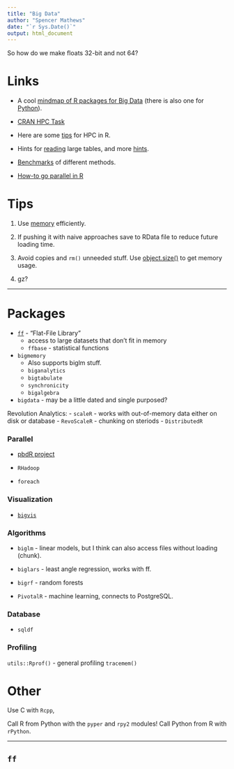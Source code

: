 ```yaml
---
title: "Big Data"
author: "Spencer Mathews"
date: "`r Sys.Date()`"
output: html_document
---
```


So how do we make floats 32-bit and not 64?


# Links

- A cool [mindmap of R packages for Big Data](https://www.xmind.net/m/LKF2/) (there is also one for [Python](https://www.xmind.net/m/WvfC/)).
- [CRAN HPC Task](http://cran.r-project.org/web/views/HighPerformanceComputing.html)
- Here are some [tips](http://blog.revolutionanalytics.com/2013/12/tips-on-computing-with-big-data-in-r.html) for HPC in R.
- Hints for [reading](http://cbio.ensmp.fr/~thocking/reading-large-text-files-into-R.html) large tables, and more [hints](http://theodi.org/blog/fig-data-11-tips-how-handle-big-data-r-and-1-bad-pun).
- [Benchmarks](https://statcompute.wordpress.com/2014/02/11/efficiency-of-importing-large-csv-files-in-r/) of different methods.

- [How-to go parallel in R](http://gforge.se/2015/02/how-to-go-parallel-in-r-basics-tips/)


# Tips

1. Use [memory](http://adv-r.had.co.nz/memory.html) efficiently.

2. If pushing it with naive approaches save to RData file to reduce future loading time.

3. Avoid copies and `rm()` unneeded stuff.  Use [object.size()](https://stackoverflow.com/questions/1395270/determining-memory-usage-of-objects) to get memory usage.

3. gz?


---

# Packages


- [`ff`](http://ff.r-forge.r-project.org/) - "Flat-File Library" 
    - access to large datasets that don't fit in memory
    - `ffbase` - statistical functions

- `bigmemory`
    - Also supports biglm stuff.
    - `biganalytics`
    - `bigtabulate`
    - `synchronicity`
    - `bigalgebra`

- `bigdata` - may be a little dated and single purposed?

Revolution Analytics:
- `scaleR` - works with out-of-memory data either on disk or database
- `RevoScaleR` - chunking on steriods
- `DistributedR`


### Parallel

- [pbdR project](https://rbigdata.github.io/)
- `RHadoop`

- `foreach`


### Visualization

- [`bigvis`](https://github.com/hadley/bigvis)


### Algorithms

- `biglm` - linear models, but I think can also access files without loading (chunk).
- `biglars` - least angle regression, works with ff.

- `bigrf` - random forests
- `PivotalR` - machine learning, connects to PostgreSQL.


### Database

- `sqldf`


### Profiling
`utils::Rprof()` - general profiling
`tracemem()`


# Other

Use C with `Rcpp`,

Call R from Python with the `pyper` and `rpy2` modules!  Call Python from R with `rPython`.

---

## `ff`



